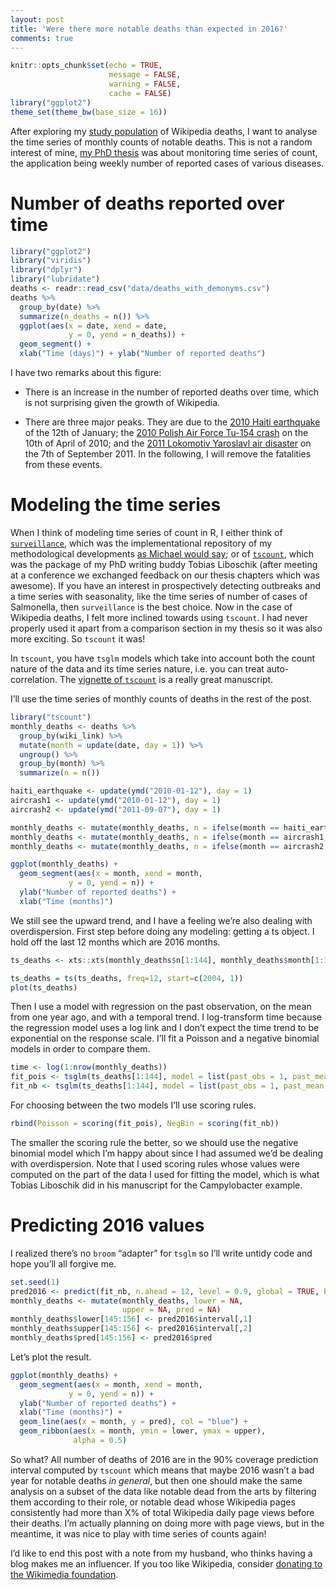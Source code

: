 ```yaml
---
layout: post
title: 'Were there more notable deaths than expected in 2016?'
comments: true
---
```

```r
knitr::opts_chunk$set(echo = TRUE,
                      message = FALSE,
                      warning = FALSE, 
                      cache = FALSE)
library("ggplot2")
theme_set(theme_bw(base_size = 16))
```

After exploring my [study population](http://www.masalmon.eu/2017/02/12/wikideaths2_population/) of Wikipedia deaths, I want to analyse the time series of monthly counts of notable deaths. This is not a random interest of mine, [my PhD thesis](https://edoc.ub.uni-muenchen.de/19877/) was about monitoring time series of count, the application being weekly number of reported cases of various diseases.

<!--more-->


# Number of deaths reported over time

```r
library("ggplot2")
library("viridis")
library("dplyr")
library("lubridate")
deaths <- readr::read_csv("data/deaths_with_demonyms.csv")
deaths %>%
  group_by(date) %>%
  summarize(n_deaths = n()) %>%
  ggplot(aes(x = date, xend = date,
             y = 0, yend = n_deaths)) +
  geom_segment() +
  xlab("Time (days)") + ylab("Number of reported deaths")
```

I have two remarks about this figure:

* There is an increase in the number of reported deaths over time, which is not surprising given the growth of Wikipedia.

* There are three major peaks. They are due to the [2010 Haiti earthquake](https://en.wikipedia.org/wiki/2010_Haiti_earthquake) of the 12th of January; the [2010 Polish Air Force Tu-154 crash](https://en.wikipedia.org/wiki/2010_Polish_Air_Force_Tu-154_crash) on the 10th of April of 2010; and the [2011 Lokomotiv Yaroslavl air disaster](https://en.wikipedia.org/wiki/2011_Lokomotiv_Yaroslavl_air_disaster) on the 7th of September 2011. In the following, I will remove the fatalities from these events.


# Modeling the time series

When I think of modeling time series of count in R, I either think of [`surveillance`](https://www.jstatsoft.org/article/view/v070i10), which was the implementational repository of my methodological developments [as Michael would say](http://staff.math.su.se/hoehle/blog/2016/12/12/hackinthedark.html); or of [`tscount`](https://cran.r-project.org/web/packages/tscount/vignettes/tsglm.pdf), which was the package of my PhD writing buddy Tobias Liboschik (after meeting at a conference we exchanged feedback on our thesis chapters which was awesome). If you have an interest in prospectively detecting outbreaks and a time series with seasonality, like the time series of number of cases of Salmonella, then `surveillance` is the best choice. Now in the case of Wikipedia deaths, I felt more inclined towards using `tscount`. I had never properly used it apart from a comparison section in my thesis so it was also more exciting. So `tscount` it was!

In `tscount`, you have `tsglm` models which take into account both the count nature of the data and its time series nature, i.e. you can treat auto-correlation. The [vignette of `tscount`](https://cran.r-project.org/web/packages/tscount/vignettes/tsglm.pdf) is a really great manuscript.

I'll use the time series of monthly counts of deaths in the rest of the post.

```r
library("tscount")
monthly_deaths <- deaths %>%
  group_by(wiki_link) %>%
  mutate(month = update(date, day = 1)) %>%
  ungroup() %>%
  group_by(month) %>%
  summarize(n = n()) 

haiti_earthquake <- update(ymd("2010-01-12"), day = 1)
aircrash1 <- update(ymd("2010-01-12"), day = 1)
aircrash2 <- update(ymd("2011-09-07"), day = 1)

monthly_deaths <- mutate(monthly_deaths, n = ifelse(month == haiti_earthquake, n - 10, n))
monthly_deaths <- mutate(monthly_deaths, n = ifelse(month == aircrash1, n - 96, n))
monthly_deaths <- mutate(monthly_deaths, n = ifelse(month == aircrash2, n - 44, n))
```

```r
ggplot(monthly_deaths) +
  geom_segment(aes(x = month, xend = month,
             y = 0, yend = n)) +
  ylab("Number of reported deaths") +
  xlab("Time (months)")
```

We still see the upward trend, and I have a feeling we're also dealing with overdispersion. First step before doing any modeling: getting a ts object. I hold off the last 12 months which are 2016 months.

```r
ts_deaths <- xts::xts(monthly_deaths$n[1:144], monthly_deaths$month[1:144])

ts_deaths = ts(ts_deaths, freq=12, start=c(2004, 1))
plot(ts_deaths)
```

Then I use a model with regression on the past observation, on the mean from one year ago, and with a temporal trend. I log-transform time because the regression model uses a log link and I don't expect the time trend to be exponential on the response scale. I'll fit a Poisson and a negative binomial models in order to compare them.

```r
time <- log(1:nrow(monthly_deaths))
fit_pois <- tsglm(ts_deaths[1:144], model = list(past_obs = 1, past_mean = 13), xreg = time[1:144], distr = "poisson")
fit_nb <- tsglm(ts_deaths[1:144], model = list(past_obs = 1, past_mean = 13), xreg = time[1:144], distr = "nbinom")


```

For choosing between the two models I'll use scoring rules.

```r
rbind(Poisson = scoring(fit_pois), NegBin = scoring(fit_nb))
```

The smaller the scoring rule the better, so we should use the negative binomial model which I'm happy about since I had assumed we'd be dealing with overdispersion. Note that I used scoring rules whose values were computed on the part of the data I used for fitting the model, which is what Tobias Liboschik did in his manuscript for the Campylobacter example.

# Predicting 2016 values

I realized there's no `broom` "adapter" for `tsglm` so I'll write untidy code and hope you'll all forgive me.

```r
set.seed(1)
pred2016 <- predict(fit_nb, n.ahead = 12, level = 0.9, global = TRUE, B = 3000, newxreg = time[145:156])
monthly_deaths <- mutate(monthly_deaths, lower = NA,
                         upper = NA, pred = NA)
monthly_deaths$lower[145:156] <- pred2016$interval[,1]
monthly_deaths$upper[145:156] <- pred2016$interval[,2]
monthly_deaths$pred[145:156] <- pred2016$pred

```

Let's plot the result.

```r
ggplot(monthly_deaths) +
  geom_segment(aes(x = month, xend = month,
             y = 0, yend = n)) +
  ylab("Number of reported deaths") +
  xlab("Time (months)") +
  geom_line(aes(x = month, y = pred), col = "blue") +
  geom_ribbon(aes(x = month, ymin = lower, ymax = upper),
              alpha = 0.5)

```

So what? All number of deaths of 2016 are in the 90% coverage prediction interval computed by `tscount` which means that maybe 2016 wasn't a bad year for notable deaths _in general_, but then one should make the same analysis on a subset of the data like notable dead from the arts by filtering them according to their role, or notable dead whose Wikipedia pages consistently had more than X% of total Wikipedia daily page views before their deaths. I'm actually planning on doing more with page views, but in the meantime, it was nice to play with time series of counts again!


I'd like to end this post with a note from my husband, who thinks having a blog makes me an influencer. If you too like Wikipedia, consider [donating to the Wikimedia foundation](https://wikimediafoundation.org/wiki/Ways_to_Give).